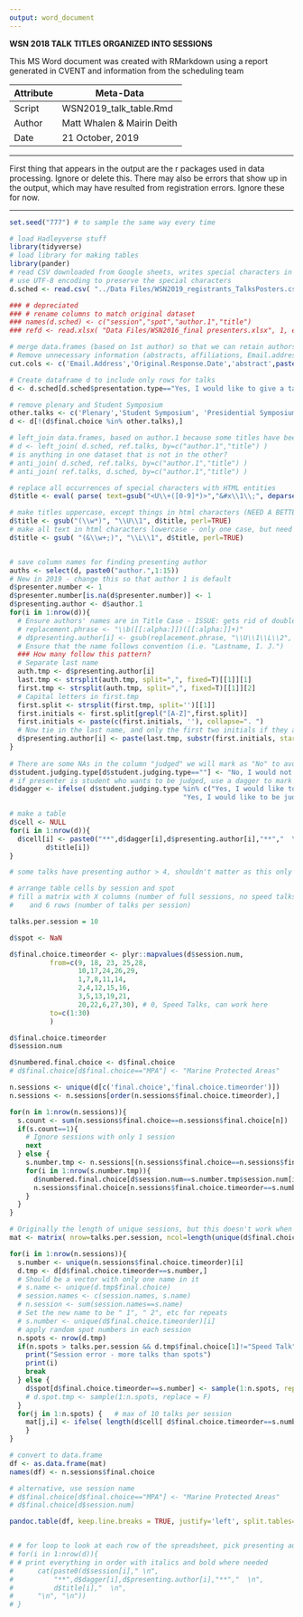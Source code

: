 ```yaml
---
output: word_document
---
```


**WSN 2018 TALK TITLES ORGANIZED INTO SESSIONS**

This MS Word document was  created with RMarkdown using a report generated in CVENT and information from the scheduling team


 Attribute     | Meta-Data
---------------|-------------------------------------------|
 Script        | WSN2019_talk_table.Rmd   |
 Author        | Matt Whalen & Mairin Deith     |
 Date          | 21 October, 2019                          |


***

First thing that appears in the output are the r packages used in data processing. Ignore or delete this.
There may also be errors that show up in the output, which may have resulted from registration errors. Ignore these for now.

***

```r
set.seed("777") # to sample the same way every time

# load Hadleyverse stuff
library(tidyverse)
# load library for making tables
library(pander)
# read CSV downloaded from Google sheets, writes special characters in UTF-8
# use UTF-8 encoding to preserve the special characters
d.sched <- read.csv( "../Data Files/WSN2019_registrants_TalksPosters.csv", 1, encoding="UTF-8", stringsAsFactors=F )

### # depreciated
### # rename columns to match original dataset
### names(d.sched) <- c("session","spot","author.1","title")
### refd <- read.xlsx( "Data Files/WSN2016_final presenters.xlsx", 1, encoding="UTF-8", stringsAsFactors=F )

# merge data.frames (based on 1st author) so that we can retain authors (up to fourth), presenter.number, and daggers for judged presentations (don't need lots of other )
# Remove unnecessary information (abstracts, affiliations, Email.address
cut.cols <- c('Email.Address','Original.Response.Date','abstract',paste0('affiliation.',1:15),'be.judge','author.number','choice.1','choice.2','judged.category','poster','possible.new.session')

# Create dataframe d to include only rows for talks
d <- d.sched[d.sched$presentation.type=="Yes, I would like to give a talk",!(colnames(d.sched) %in% cut.cols)]

# remove plenary and Student Symposium
other.talks <- c('Plenary','Student Symposium', 'Presidential Symposium')
d <- d[!(d$final.choice %in% other.talks),]

# left_join data.frames, based on author.1 because some titles have been edited
# d <- left_join( d.sched, ref.talks, by=c("author.1","title") )
# is anything in one dataset that is not in the other?
# anti_join( d.sched, ref.talks, by=c("author.1","title") )
# anti_join( ref.talks, d.sched, by=c("author.1","title") )

# replace all occurrences of special characters with HTML entities
d$title <- eval( parse( text=gsub("<U\\+([0-9]*)>","&#x\\1\\;", deparse(d$title)) ))

# make titles uppercase, except things in html characters (NEED A BETTER FIX HERE)
d$title <- gsub("(\\w*)", "\\U\\1", d$title, perl=TRUE)
# make all text in html characters lowercase - only one case, but need a better solution to all us to ignore html characters when making things uppercase
d$title <- gsub( "(&\\w+;)", "\\L\\1", d$title, perl=TRUE)


# save column names for finding presenting author
auths <- select(d, paste0("author.",1:15))
# New in 2019 - change this so that author 1 is default
d$presenter.number <- 1
d$presenter.number[is.na(d$presenter.number)] <- 1
d$presenting.author <- d$author.1
for(i in 1:nrow(d)){
  # Ensure authors' names are in Title Case - ISSUE: gets rid of double capitals (e.g. McDonald)
  # replacement.phrase <- "\\b([[:alpha:]])([[:alpha:]]+)"
  # d$presenting.author[i] <- gsub(replacement.phrase, "\\U\\1\\L\\2", auths[i,d$presenter.number[i]], perl=T)
  # Ensure that the name follows convention (i.e. "Lastname, I. J.")
  ### How many follow this pattern?
  # Separate last name
  auth.tmp <- d$presenting.author[i]
  last.tmp <- strsplit(auth.tmp, split=",", fixed=T)[[1]][1]
  first.tmp <- strsplit(auth.tmp, split=",", fixed=T)[[1]][2]
  # Capital letters in first.tmp
  first.split <- strsplit(first.tmp, split='')[[1]]
  first.initials <- first.split[grepl("[A-Z]",first.split)]
  first.initials <- paste(c(first.initials, ''), collapse=". ")
  # Now tie in the last name, and only the first two initials if they are there
  d$presenting.author[i] <- paste(last.tmp, substr(first.initials, start=1, stop=5), sep=", ")
}
  
# There are some NAs in the column "judged" we will mark as "No" to avoid problems with logical statements in for loop below
d$student.judging.type[d$student.judging.type==""] <- "No, I would not like my work to be judged/am not presenting"
# if presenter is student who wants to be judged, use a dagger to mark their name
d$dagger <- ifelse( d$student.judging.type %in% c("Yes, I would like to be judged in the GRADUATE STUDENT category",
                                           "Yes, I would like to be judged in the UNDERGRADUATE STUDENT category"), "&dagger;", "" )

# make a table 
d$cell <- NULL
for(i in 1:nrow(d)){
  d$cell[i] <- paste0("**",d$dagger[i],d$presenting.author[i],"**","  \n","<br/>",
         d$title[i])
}

# some talks have presenting author > 4, shouldn't matter as this only shows presenting speaker

# arrange table cells by session and spot
# fill a matrix with X columns (number of full sessions, no speed talks or plenary) 
#    and 6 rows (number of talks per session)

talks.per.session = 10

d$spot <- NaN

d$final.choice.timeorder <- plyr::mapvalues(d$session.num, 
          from=c(9, 18, 23, 25,28,
                 10,17,24,26,29,
                 1,7,8,11,14,
                 2,4,12,15,16,
                 3,5,13,19,21,
                 20,22,6,27,30), # 0, Speed Talks, can work here
          to=c(1:30)
          )

d$final.choice.timeorder
d$session.num

d$numbered.final.choice <- d$final.choice
# d$final.choice[d$final.choice=="MPA"] <- "Marine Protected Areas"

n.sessions <- unique(d[c('final.choice','final.choice.timeorder')])
n.sessions <- n.sessions[order(n.sessions$final.choice.timeorder),]

for(n in 1:nrow(n.sessions)){
  s.count <- sum(n.sessions$final.choice==n.sessions$final.choice[n])
  if(s.count==1){
    # Ignore sessions with only 1 session
    next
  } else {
    s.number.tmp <- n.sessions[(n.sessions$final.choice==n.sessions$final.choice[n]),]
    for(i in 1:nrow(s.number.tmp)){
      d$numbered.final.choice[d$session.num==s.number.tmp$session.num[i]] <- paste(s.number.tmp$final.choice[i],i,sep=" ")
      n.sessions$final.choice[n.sessions$final.choice.timeorder==s.number.tmp$final.choice.timeorder[i]] <- paste(s.number.tmp$final.choice[i],i,sep=" ")
    }
  }
} 

# Originally the length of unique sessions, but this doesn't work when there are missing session 
mat <- matrix( nrow=talks.per.session, ncol=length(unique(d$final.choice.timeorder) ))

for(i in 1:nrow(n.sessions)){
  s.number <- unique(n.sessions$final.choice.timeorder)[i]
  d.tmp <- d[d$final.choice.timeorder==s.number,]
  # Should be a vector with only one name in it
  # s.name <- unique(d.tmp$final.choice)
  # session.names <- c(session.names, s.name)
  # n.session <- sum(session.names==s.name)
  # Set the new name to be " 1", " 2", etc for repeats
  # s.number <- unique(d$final.choice.timeorder)[i]
  # apply random spot numbers in each session
  n.spots <- nrow(d.tmp)
  if(n.spots > talks.per.session && d.tmp$final.choice[1]!="Speed Talk"){
    print("Session error - more talks than spots")
    print(i)
    break
  } else {
    d$spot[d$final.choice.timeorder==s.number] <- sample(1:n.spots, replace = F)
    # d.spot.tmp <- sample(1:n.spots, replace = F)
  }
  for(j in 1:n.spots) {   # max of 10 talks per session
    mat[j,i] <- ifelse( length(d$cell[ d$final.choice.timeorder==s.number & d$spot==j ])>0, d$cell[ d$final.choice.timeorder==s.number & d$spot==j ], "--" )
    }
}

# convert to data.frame
df <- as.data.frame(mat)
names(df) <- n.sessions$final.choice

# alternative, use session name
# d$final.choice[d$final.choice=="MPA"] <- "Marine Protected Areas"
# d$final.choice[d$session.num]

pandoc.table(df, keep.line.breaks = TRUE, justify='left', split.tables=100, split.cells=20)


# # for loop to look at each row of the spreadsheet, pick presenting authors, mark presenters that need to be judged, and concatenate and print the whole thing
# for(i in 1:nrow(d)){
# # print everything in order with italics and bold where needed
#      cat(paste0(d$session[i]," \n",
#          "**",d$dagger[i],d$presenting.author[i],"**","  \n",
#          d$title[i],"  \n",
#      "\n", "\n"))
# }
```

